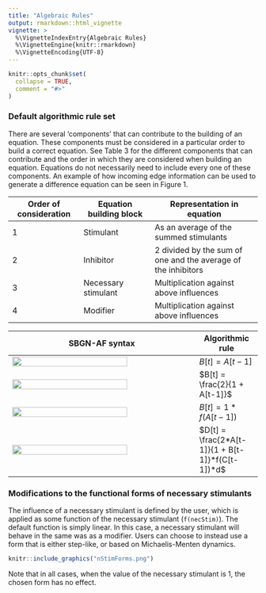 ```yaml
---
title: "Algebraic Rules"
output: rmarkdown::html_vignette
vignette: >
  %\VignetteIndexEntry{Algebraic Rules}
  %\VignetteEngine{knitr::rmarkdown}
  %\VignetteEncoding{UTF-8}
---
```


```r
knitr::opts_chunk$set(
  collapse = TRUE,
  comment = "#>"
)
```

### Default algorithmic rule set

There are several ‘components’ that can contribute to the building of an equation. These components must be considered in a particular order to build a correct equation. See Table 3 for the different components that can contribute and the order in which they are considered when building an equation. Equations do not necessarily need to include every one of these components. An example of how incoming edge information can be used to generate a difference equation can be seen in Figure 1.

Order of consideration | Equation building block | Representation in equation
-- | -- | ---
1	| Stimulant |	As an average of the summed stimulants 
2	| Inhibitor	| 2 divided by the sum of one and the average of the inhibitors
3	| Necessary stimulant	| Multiplication against above influences
4	| Modifier | Multiplication against above influences

SBGN-AF syntax | Algorithmic rule
--- | -
![](diagramRules/stimulation.png){width=80%} | $B[t] = A[t-1]$
![](diagramRules/inhibition.png){width=80%} | $B[t] = \frac{2}{1 + A[t-1]}$
![](diagramRules/necStim.png){width=80%} | $B[t] = 1*f(A[t-1])$
![](diagramRules/d.png){width=80%} | $D[t] = \frac{2*A[t-1]}{1 + B[t-1]}*f(C[t-1])*d$

### Modifications to the functional forms of necessary stimulants

The influence of a necessary stimulant is defined by the user, which is applied as some function of the necessary stimulant (`f(necStim)`). The default function is simply linear. In this case, a necessary stimulant will behave in the same was as a modifier. Users can choose to instead use a form that is either step-like, or based on Michaelis-Menten dynamics.

```r
knitr::include_graphics("nStimForms.png")
```

Note that in all cases, when the value of the necessary stimulant is 1, the chosen form has no effect.
